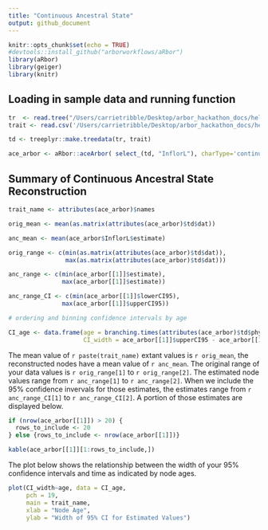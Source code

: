 ```yaml
---
title: "Continuous Ancestral State"
output: github_document
---
```


```r
knitr::opts_chunk$set(echo = TRUE)
#devtools::install_github("arborworkflows/aRbor")
library(aRbor)
library(geiger)
library(knitr)
```

## Loading in sample data and running function

```r
tr  <- read.tree("/Users/carrietribble/Desktop/arbor_hackathon_docs/heliconia/Heliconia_all_dated_mod.phy")
trait <- read.csv('/Users/carrietribble/Desktop/arbor_hackathon_docs/heliconia/Heliconia_phylogeny_matrix.csv')

td <- treeplyr::make.treedata(tr, trait)

ace_arbor <- aRbor::aceArbor( select_(td, "InflorL"), charType='continuous', aceType = 'marginal')
```

## Summary of Continuous Ancestral State Reconstruction

```r
trait_name <- attributes(ace_arbor)$names

orig_mean <- mean(as.matrix(attributes(ace_arbor)$td$dat))

anc_mean <- mean(ace_arbor$InflorL$estimate)

orig_range <- c(min(as.matrix(attributes(ace_arbor)$td$dat)),
                max(as.matrix(attributes(ace_arbor)$td$dat)))

anc_range <- c(min(ace_arbor[[1]]$estimate),
               max(ace_arbor[[1]]$estimate))

anc_range_CI <- c(min(ace_arbor[[1]]$lowerCI95),
               max(ace_arbor[[1]]$upperCI95))

# ordering and binning confidence intervals by age 

CI_age <- data.frame(age = branching.times(attributes(ace_arbor)$td$phy),
                     CI_width = ace_arbor[[1]]$upperCI95 - ace_arbor[[1]]$lowerCI95)
```


The mean value of `r paste(trait_name)` extant values is `r orig_mean`, the reconstructed nodes have a mean value of `r anc_mean`. The original range of your data values is `r orig_range[1]` to `r orig_range[2]`. The estimated node values range from `r anc_range[1]` to `r anc_range[2]`. When we include the 95% confidence invervals for those estimates, the estimates range from `r anc_range_CI[1]` to `r anc_range_CI[2]`. A portion of those estimates are displayed below. 

```r

if (nrow(ace_arbor[[1]]) > 20) {
  rows_to_include <- 20
} else {rows_to_include <- nrow(ace_arbor[[1]])}

kable(ace_arbor[[1]][1:rows_to_include,])
```


The plot below shows the relationship between the width of your 95% confidence intervals and time as indicated by node ages. 

```r

plot(CI_width~age, data = CI_age,
     pch = 19,
     main = trait_name,
     xlab = "Node Age",
     ylab = "Width of 95% CI for Estimated Values")

```


